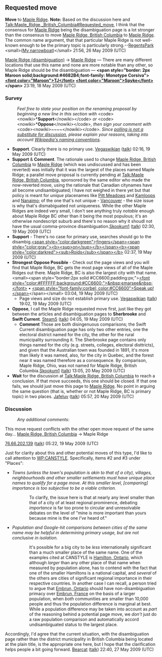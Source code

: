 <article id="20401240" title=Talk:Maple Ridge>
	<talkpage id="20401240" title="Talk:Maple Ridge">
{{DisambigProject}}


==Requested move==
{{polltop}} '''Move''' to [[Maple Ridge]]. '''Note:''' Based on the discussion here and [[Talk:Maple_Ridge,_British_Columbia#Requested_move]], I think that the consensus for [[Maple Ridge]] being the disambiguation page is a lot stronger than the consensus to move [[Maple Ridge, British Columbia]] to [[Maple Ridge]]. The common name argument, that that particular Maple Ridge is not well-known enough to be the primary topic is particularly strong.--[[User:RegentsPark|RegentsPark]] &lt;small&gt;([[User talk:RegentsPark|My narrowboat]])&lt;/small&gt; 21:56, 26 May 2009 (UTC)

[[Maple Ridge (disambiguation)]] → [[Maple Ridge]] — There are many different locations that use this name and none are more notable than any other, so Maple Ridge should be the disambiguation — '''&lt;span style=&quot;border: 2px Maroon solid;background:#4682B4;font-family: Monotype Corsiva&quot;&gt;[[User:TJ Spyke|&lt;font color=&quot;Maroon&quot;&gt;TJ&lt;/font&gt;]] [[User talk:TJ Spyke|&lt;font color=&quot;Maroon&quot;&gt;Spyke&lt;/font&gt;]]&lt;/span&gt;''' 23:19, 18 May 2009 (UTC)

===Survey===
:''Feel free to state your position on the renaming proposal by beginning a new line in this section with'' &lt;code&gt;&lt;nowiki&gt;*'''Support'''&lt;/nowiki&gt;&lt;/code&gt; ''or'' &lt;code&gt;&lt;nowiki&gt;*'''Oppose'''&lt;/nowiki&gt;&lt;/code&gt;'', then sign your comment with'' &lt;code&gt;&lt;nowiki&gt;~~~~&lt;/nowiki&gt;&lt;/code&gt;''. Since [[Wikipedia:Polling is not a substitute for discussion|polling is not a substitute for discussion]], please explain your reasons, taking into account [[Wikipedia:Naming conventions|Wikipedia's naming conventions]].''

*'''Support'''.  Clearly there is no primary use. [[User:Vegaswikian|Vegaswikian]] ([[User talk:Vegaswikian|talk]]) 02:16, 19 May 2009 (UTC)
*'''Support''' &amp; '''Comment'''.  The rationale used to change [[Maple Ridge, British Columbia]] to [[Maple Ridge]] (which was undiscussed and has been reverted) was initially that it was the largest of the places named Maple Ridge; a parallel move proposal is currently pending at [[Talk:Maple Ridge, British Columbia]], sponsored by the same editor who made the now-reverted move, using the rationale that Canadian citynames have all become undisambiguated; I have not weighed in there yet but that policy is meant for ''unique'' placenames like [[Pitt Meadows]] and [[Kamloops]] and [[Nanaimo]]; of the one that's not unique - [[Vancouver]] - the size issue is why that's dismabiguated not uniqueness.  While the other Maple Ridges are indeed very small, I don't see anything truly ''notable'' enough about Maple Ridge BC other than it being the most populous; it's an otherwise nondescript suburb and there's no reason why it shoudl not have the usual comma-province disambiguation.[[User:Skookum1|Skookum1]] ([[User talk:Skookum1|talk]]) 02:30, 19 May 2009 (UTC)
*'''Support''' - There's no case for primary use, searches should go to the disambig.[[User:FingersOnRoids|&lt;span style=&quot;color:darkgreen&quot;&gt;ƒingers&lt;/span&gt;&lt;span style=&quot;color:gray&quot;&gt;&lt;b&gt;&lt;sup&gt;on&lt;/sup&gt;&lt;/b&gt;&lt;/span&gt;&lt;b&gt;&lt;span style=&quot;color:darkred&quot;&gt;&lt;sub&gt;Roids&lt;/sub&gt;&lt;/span&gt;&lt;/b&gt;]] 02:37, 19 May 2009 (UTC)
*'''Strongest Oppose Possible''' - Check out the page views and you will find that Maple Ridge, BC gets the most page views of all of the Maple Ridges out there. Maple Ridge, BC is also the largest city with that name. &lt;small&gt;&lt;span style=&quot;border:2px solid #CC6600;padding:px;&quot;&gt;[[User:Emarsee|&lt;font style=&quot;color:#FFFFFF;background:#CC6600;&quot;&gt;&amp;nbsp;єmarsee&amp;nbsp;&lt;/font&gt;]] • [[User talk:Emarsee|&lt;span style=&quot;font-family:corbel; color:#CC6600&quot;&gt;Speak up!&lt;/span&gt;]]&lt;/span&gt;&lt;/small&gt; 03:04, 19 May 2009 (UTC)
**Page views and size do not establish primary use. [[User:Vegaswikian|Vegaswikian]] ([[User talk:Vegaswikian|talk]]) 19:02, 19 May 2009 (UTC)
*'''Oppose''', I call the Maple Ridge requested move first, just like they got between the articles and disambiguation pages to '''Sherbrooke''' and '''Swift Current'''. [[User:Steam5|Steam5]] ([[User talk:Steam5|talk]]) 04:05, 19 May 2009 (UTC)
**'''Comment''' Those are both disingenuous comparisons; the Swift Current disambiguation page has only two other entries, one the electoral district named for the city, the other for the rural municipality surrounding it. The Sherbrooke page contains only things named for the city (e.g. streets, colleges, electoral disttricts), and given that the Australian town was founded in 1891, it's more than likely it was named, also, for the city in Quebec, and the forest near it was named therefore as a consequence.  By comparison, Maple Ridge, Ohio, was not named for Maple Ridge, British Columbia.[[User:Skookum1|Skookum1]] ([[User talk:Skookum1|talk]]) 13:05, 20 May 2009 (UTC)
*'''Wait''' for the discussion at [[Talk:Maple Ridge, British Columbia]] to reach a conclusion. If that move succeeds, this one should be closed. If that one fails, we should just move this page to [[Maple Ridge]]. No point in arguing the same question (that is, whether or not Maple Ridge, BC is primary topic) in two places. [[User:Jafeluv|Jafeluv]] ([[User talk:Jafeluv|talk]]) 05:57, 20 May 2009 (UTC)

===Discussion===
:''Any additional comments:''
This move request conflicts with the other open move request of the same day... [[Maple Ridge, British Columbia]] → Maple Ridge

[[Special:Contributions/76.66.202.139|76.66.202.139]] ([[User talk:76.66.202.139|talk]]) 05:22, 19 May 2009 (UTC)
{{pollbottom}}

Just for clarity about this and other potential moves of this type, I'd like to call attention to [[WP:CANSTYLE]]. Specifically, items #2 and #3 under &quot;Places&quot;: 
* ''Towns (unless the town's population is akin to that of a city), villages, neighbourhoods and other smaller settlements must have unique place names to qualify for a page move. At this smaller level, [comparing] importance is too subjective to be a viable criterion.''
::To clarify, the issue here is that at nearly any level smaller than that of a city of at least regional prominence, debating ''importance'' is far too prone to circular and unresolvable debates on the level of &quot;mine is more important than yours because mine is the one ''I've'' heard of.&quot;  
* ''Population and Google-hit comparisons between cities of the same name may be helpful in determining primary usage, but are not conclusive in isolation.''
::It's possible for a big city to be ''less'' internationally significant than a much smaller place of the same name. One of the examples cited at CANSTYLE is [[Hamilton, Ontario]], which although ''larger'' than any other place of that name when measured by population alone, has to contend with the fact that one of the smaller Hamiltons is a national capital, and ''several'' of the others are cities of significant regional importance in their respective countries. In another case I can recall, a person tried to argue that [[Embrun, Ontario]] should have non-disambiguation primacy over [[Embrun, France]] on the basis of a larger population, when ''both'' communities are smaller than 10,000 people and thus the population difference is marginal at best. While a population difference may be taken into account as ''part'' of the reasoning behind a potential page move, we ''don't'' just do a raw population comparison and automatically accord undisambiguated status to the largest place.

Accordingly, I'd agree that the current situation, with the disambiguation page rather than the district municipality in British Columbia being located at the plain title, is the appropriate one here, but I hope that the clarification helps people a bit going forward. [[User:Bearcat|Bearcat]] ([[User talk:Bearcat|talk]]) 22:40, 27 May 2009 (UTC)
	</talkpage>
</article>